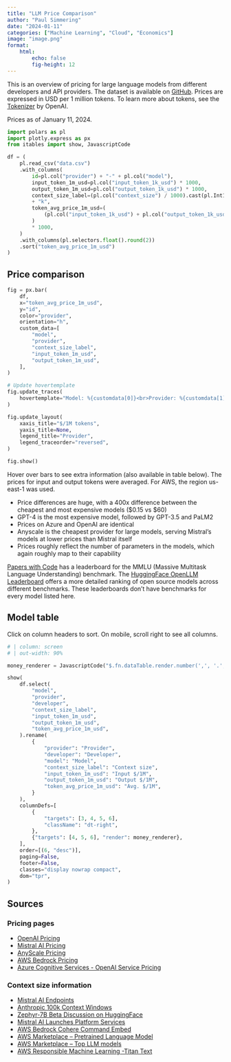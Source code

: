 ```yaml
---
title: "LLM Price Comparison"
author: "Paul Simmering"
date: "2024-01-11"
categories: ["Machine Learning", "Cloud", "Economics"]
image: "image.png"
format:
    html:
        echo: false
        fig-height: 12
---
```


This is an overview of pricing for large language models from different developers and API providers. The dataset is available on [GitHub](https://github.com/psimm/website/blob/master/blog/llm-price-performance/data.csv). Prices are expressed in USD per 1 million tokens. To learn more about tokens, see the [Tokenizer](https://platform.openai.com/tokenizer) by OpenAI.

Prices as of January 11, 2024.

```python
import polars as pl
import plotly.express as px
from itables import show, JavascriptCode

df = (
    pl.read_csv("data.csv")
    .with_columns(
        id=pl.col("provider") + "-" + pl.col("model"),
        input_token_1m_usd=pl.col("input_token_1k_usd") * 1000,
        output_token_1m_usd=pl.col("output_token_1k_usd") * 1000,
        context_size_label=(pl.col("context_size") / 1000).cast(pl.Int16).cast(pl.Utf8)
        + "k",
        token_avg_price_1m_usd=(
            (pl.col("input_token_1k_usd") + pl.col("output_token_1k_usd")) / 2
        )
        * 1000,
    )
    .with_columns(pl.selectors.float().round(2))
    .sort("token_avg_price_1m_usd")
)
```

## Price comparison

```python
fig = px.bar(
    df,
    x="token_avg_price_1m_usd",
    y="id",
    color="provider",
    orientation="h",
    custom_data=[
        "model",
        "provider",
        "context_size_label",
        "input_token_1m_usd",
        "output_token_1m_usd",
    ],
)

# Update hovertemplate
fig.update_traces(
    hovertemplate="Model: %{customdata[0]}<br>Provider: %{customdata[1]}<br>Context Size: %{customdata[2]}<br>Input Token $/1M: %{customdata[3]}<br>Output Token $/1M: %{customdata[4]}<br>Avg Price $/1M: %{x}"
)

fig.update_layout(
    xaxis_title="$/1M tokens",
    yaxis_title=None,
    legend_title="Provider",
    legend_traceorder="reversed",
)

fig.show()


```

Hover over bars to see extra information (also available in table below). The prices for input and output tokens were averaged. For AWS, the region us-east-1 was used.

- Price differences are huge, with a 400x difference between the cheapest and most expensive models ($0.15 vs $60)
- GPT-4 is the most expensive model, followed by GPT-3.5 and PaLM2
- Prices on Azure and OpenAI are identical
- Anyscale is the cheapest provider for large models, serving Mistral's models at lower prices than Mistral itself
- Prices roughly reflect the number of parameters in the models, which again roughly map to their capability

[Papers with Code](https://paperswithcode.com/sota/multi-task-language-understanding-on-mmlu) has a leaderboard for the MMLU (Massive Multitask Language Understanding) benchmark. The [HuggingFace OpenLLM Leaderboard](https://huggingface.co/spaces/HuggingFaceH4/open_llm_leaderboard) offers a more detailed ranking of open source models across different benchmarks. These leaderboards don't have benchmarks for every model listed here.

## Model table

Click on column headers to sort. On mobile, scroll right to see all columns.

```python
# | column: screen
# | out-width: 90%

money_renderer = JavascriptCode("$.fn.dataTable.render.number(',', '.', 2)")

show(
    df.select(
        "model",
        "provider",
        "developer",
        "context_size_label",
        "input_token_1m_usd",
        "output_token_1m_usd",
        "token_avg_price_1m_usd",
    ).rename(
        {
            "provider": "Provider",
            "developer": "Developer",
            "model": "Model",
            "context_size_label": "Context size",
            "input_token_1m_usd": "Input $/1M",
            "output_token_1m_usd": "Output $/1M",
            "token_avg_price_1m_usd": "Avg. $/1M",
        }
    ),
    columnDefs=[
        {
            "targets": [3, 4, 5, 6],
            "className": "dt-right",
        },
        {"targets": [4, 5, 6], "render": money_renderer},
    ],
    order=[(6, "desc")],
    paging=False,
    footer=False,
    classes="display nowrap compact",
    dom="tpr",
)
```

## Sources

### Pricing pages

-  [OpenAI Pricing](https://openai.com/pricing)
-  [Mistral AI Pricing](https://docs.mistral.ai/platform/pricing/)
-  [AnyScale Pricing](https://docs.endpoints.anyscale.com/pricing/)
-  [AWS Bedrock Pricing](https://aws.amazon.com/bedrock/pricing/)
-  [Azure Cognitive Services - OpenAI Service Pricing](https://azure.microsoft.com/de-de/pricing/details/cognitive-services/openai-service/)

### Context size information

-  [Mistral AI Endpoints](https://docs.mistral.ai/platform/endpoints/)
-  [Anthropic 100k Context Windows](https://www.anthropic.com/index/100k-context-windows)
-  [Zephyr-7B Beta Discussion on HuggingFace](https://huggingface.co/HuggingFaceH4/zephyr-7b-beta/discussions/13)
-  [Mistral AI Launches Platform Services](https://www.maginative.com/article/mistral-ai-launches-platform-services#:~:text=Mistral%2Dtiny%3A%20The%20most%20cost,where%20cost%20efficiency%20is%20paramount)
-  [AWS Bedrock Cohere Command Embed](https://aws.amazon.com/bedrock/cohere-command-embed/)
-  [AWS Marketplace – Pretrained Language Model](https://aws.amazon.com/marketplace/pp/prodview-ivk4wjg6gbr26#:~:text=Pre%2Dtrained%20language%20model%20trained,be%20at%20most%208192%20tokens)
-  [AWS Marketplace – Top LLM models](https://aws.amazon.com/marketplace/ppprodview-irdbpdk5v5p5g#:~:text=This%20model%20has%20a%208192,among%20the%20top%20LLM%20models)
-  [AWS Responsible Machine Learning -Titan Text](https://aws.amazon.com/machine-learning/responsible-machine-learning/titan-text/)
